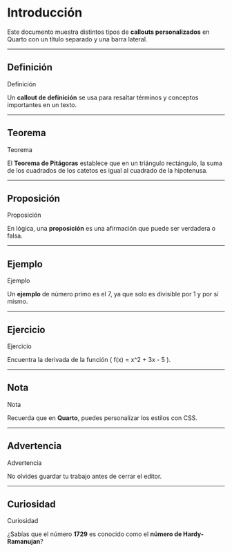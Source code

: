 # Introducción

Este documento muestra distintos tipos de **callouts personalizados** en Quarto con un título separado y una barra lateral.

------------------------------------------------------------------------

## Definición

::::: callout-definicion
::: callout-title
<i class="bi bi-book"></i> Definición
:::

::: callout-body
Un **callout de definición** se usa para resaltar términos y conceptos importantes en un texto.
:::
:::::

------------------------------------------------------------------------

## Teorema

::::: callout-teorema
::: callout-title
<i class="bi bi-lightbulb"></i> Teorema
:::

::: callout-body
El **Teorema de Pitágoras** establece que en un triángulo rectángulo, la suma de los cuadrados de los catetos es igual al cuadrado de la hipotenusa.
:::
:::::

------------------------------------------------------------------------

## Proposición

::::: callout-proposicion
::: callout-title
<i class="bi bi-clipboard-check"></i> Proposición
:::

::: callout-body
En lógica, una **proposición** es una afirmación que puede ser verdadera o falsa.
:::
:::::

------------------------------------------------------------------------

## Ejemplo

::::: callout-ejemplo
::: callout-title
<i class="bi bi-list-task"></i> Ejemplo
:::

::: callout-body
Un **ejemplo** de número primo es el 7, ya que solo es divisible por 1 y por sí mismo.
:::
:::::

------------------------------------------------------------------------

## Ejercicio

::::: callout-ejercicio
::: callout-title
<i class="bi bi-pencil-square"></i> Ejercicio
:::

::: callout-body
Encuentra la derivada de la función ( f(x) = x\^2 + 3x - 5 ).
:::
:::::

------------------------------------------------------------------------

## Nota

::::: callout-nota
::: callout-title
<i class="bi bi-info-circle"></i> Nota
:::

::: callout-body
Recuerda que en **Quarto**, puedes personalizar los estilos con CSS.
:::
:::::

------------------------------------------------------------------------

## Advertencia

::::: callout-advertencia
::: callout-title
<i class="bi bi-exclamation-triangle"></i> Advertencia
:::

::: callout-body
No olvides guardar tu trabajo antes de cerrar el editor.
:::
:::::

------------------------------------------------------------------------

## Curiosidad

::::: callout-curiosidad
::: callout-title
<i class="bi bi-question-circle"></i> Curiosidad
:::

::: callout-body
¿Sabías que el número **1729** es conocido como el **número de Hardy-Ramanujan**?
:::
:::::
